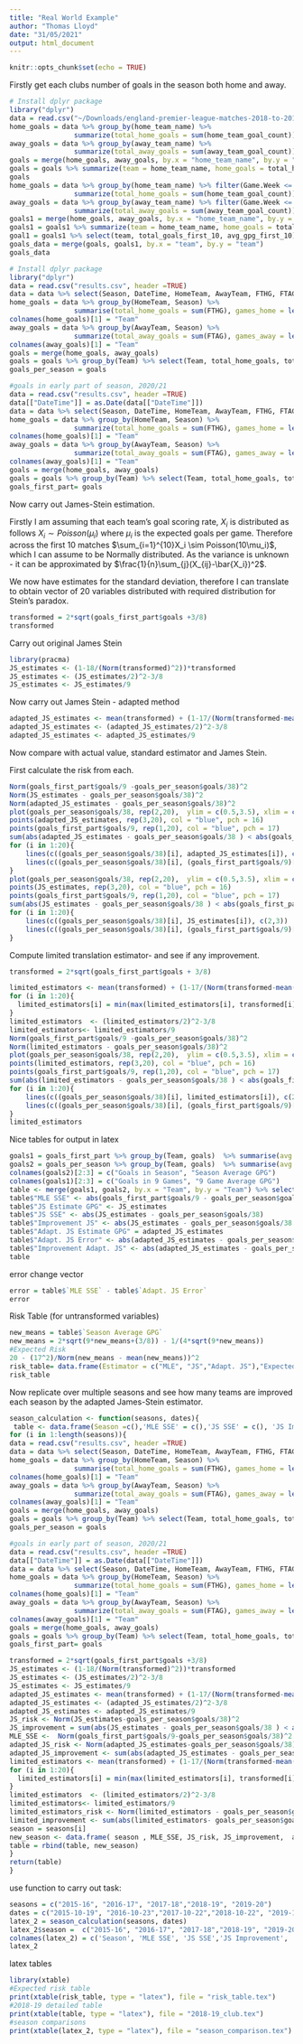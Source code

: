 ```yaml
---
title: "Real World Example"
author: "Thomas Lloyd"
date: "31/05/2021"
output: html_document
---
```


```r
knitr::opts_chunk$set(echo = TRUE)
```

Firstly get each clubs number of goals in the season both home and away.
```r
# Install dplyr package
library("dplyr")
data = read.csv("~/Downloads/england-premier-league-matches-2018-to-2019-stats.csv", header =TRUE)
home_goals = data %>% group_by(home_team_name) %>%
                summarize(total_home_goals = sum(home_team_goal_count))
away_goals = data %>% group_by(away_team_name) %>%
                summarize(total_away_goals = sum(away_team_goal_count))
goals = merge(home_goals, away_goals, by.x = "home_team_name", by.y = "away_team_name")
goals = goals %>% summarize(team = home_team_name, home_goals = total_home_goals, away_goals = total_away_goals, total_goals = total_home_goals + total_away_goals, avg_gpg = (total_home_goals + total_away_goals)/38)
goals
home_goals = data %>% group_by(home_team_name) %>% filter(Game.Week <= 9) %>%
                summarize(total_home_goals = sum(home_team_goal_count))
away_goals = data %>% group_by(away_team_name) %>% filter(Game.Week <= 9) %>%
                summarize(total_away_goals = sum(away_team_goal_count))
goals1 = merge(home_goals, away_goals, by.x = "home_team_name", by.y = "away_team_name")
goals1 = goals1 %>% summarize(team = home_team_name, home_goals = total_home_goals, away_goals = total_away_goals, total_goals_first_10 = total_home_goals + total_away_goals, avg_gpg_first_10 = (total_home_goals + total_away_goals)/9)
goal1 = goals1 %>% select(team, total_goals_first_10, avg_gpg_first_10)
goals_data = merge(goals, goals1, by.x = "team", by.y = "team")
goals_data
```

```r
# Install dplyr package
library("dplyr")
data = read.csv("results.csv", header =TRUE)
data = data %>% select(Season, DateTime, HomeTeam, AwayTeam, FTHG, FTAG) %>% filter(Season == "2018-19")
home_goals = data %>% group_by(HomeTeam, Season) %>%
                summarise(total_home_goals = sum(FTHG), games_home = length(FTHG)) 
colnames(home_goals)[1] = "Team" 
away_goals = data %>% group_by(AwayTeam, Season) %>%
                summarize(total_away_goals = sum(FTAG), games_away = length(FTAG))
colnames(away_goals)[1] = "Team"
goals = merge(home_goals, away_goals)
goals = goals %>% group_by(Team) %>% select(Team, total_home_goals, total_away_goals, games_home, games_away) %>% summarise(goals = total_home_goals + total_away_goals, games = games_home + games_away)
goals_per_season = goals

#goals in early part of season, 2020/21
data = read.csv("results.csv", header =TRUE)
data[["DateTime"]] = as.Date(data[["DateTime"]])
data = data %>% select(Season, DateTime, HomeTeam, AwayTeam, FTHG, FTAG) %>% filter(Season == "2018-19", DateTime <= "2018-10-22")
home_goals = data %>% group_by(HomeTeam, Season) %>%
                summarize(total_home_goals = sum(FTHG), games_home = length(FTHG))
colnames(home_goals)[1] = "Team" 
away_goals = data %>% group_by(AwayTeam, Season) %>%
                summarize(total_away_goals = sum(FTAG), games_away = length(FTAG))
colnames(away_goals)[1] = "Team"
goals = merge(home_goals, away_goals)
goals = goals %>% group_by(Team) %>% select(Team, total_home_goals, total_away_goals, games_home, games_away) %>% summarise(goals = total_home_goals + total_away_goals, games = games_home + games_away)
goals_first_part= goals
```


Now carry out James-Stein estimation.

Firstly I am assuming that each team's goal scoring rate, $X_i$ is distributed as follows $X_i \sim Poisson(\mu_i)$ where $\mu_i$ is the expected goals per game. Therefore across the first 10 matches $\sum_{i=1}^{10}X_i \sim Poisson(10\mu_i)$, which I can assume to be Normally distributed. As the variance is unknown - it can be approximated by $\frac{1}{n}\sum_{j}(X_{ij}-\bar{X_i})^2$.


We now have estimates for the standard deviation, therefore I can translate to obtain vector of 20 variables distributed with required distribution for Stein's paradox.

```r
transformed = 2*sqrt(goals_first_part$goals +3/8)
transformed
```
Carry out original James Stein
```r
library(pracma)
JS_estimates <- (1-18/(Norm(transformed)^2))*transformed
JS_estimates <- (JS_estimates/2)^2-3/8
JS_estimates <- JS_estimates/9
```

Now carry out James Stein - adapted method
```r
adapted_JS_estimates <- mean(transformed) + (1-17/(Norm(transformed-mean(transformed))^2))*(transformed - mean(transformed))
adapted_JS_estimates <- (adapted_JS_estimates/2)^2-3/8
adapted_JS_estimates <- adapted_JS_estimates/9
```

Now compare with actual value, standard estimator and James Stein.

First calculate the risk from each.

```r
Norm(goals_first_part$goals/9 -goals_per_season$goals/38)^2
Norm(JS_estimates - goals_per_season$goals/38)^2
Norm(adapted_JS_estimates - goals_per_season$goals/38)^2
plot(goals_per_season$goals/38, rep(2,20),  ylim = c(0.5,3.5), xlim = c(0,3), yaxt = "n", ylab =  '', xlab = "Estimates", col = "blue", pch = 15)
points(adapted_JS_estimates, rep(3,20), col = "blue", pch = 16)
points(goals_first_part$goals/9, rep(1,20), col = "blue", pch = 17)
sum(abs(adapted_JS_estimates - goals_per_season$goals/38 ) < abs(goals_first_part$goals/9 - goals_per_season$goals/38))
for (i in 1:20){
    lines(c((goals_per_season$goals/38)[i], adapted_JS_estimates[i]), c(2,3))
    lines(c((goals_per_season$goals/38)[i], (goals_first_part$goals/9)[i]), c(2,1))
}
plot(goals_per_season$goals/38, rep(2,20),  ylim = c(0.5,3.5), xlim = c(0,3), yaxt = "n", ylab =  '', xlab = "Estimates", col = "blue", pch = 15)
points(JS_estimates, rep(3,20), col = "blue", pch = 16)
points(goals_first_part$goals/9, rep(1,20), col = "blue", pch = 17)
sum(abs(JS_estimates - goals_per_season$goals/38 ) < abs(goals_first_part$goals/9 - goals_per_season$goals/38))
for (i in 1:20){
    lines(c((goals_per_season$goals/38)[i], JS_estimates[i]), c(2,3))
    lines(c((goals_per_season$goals/38)[i], (goals_first_part$goals/9)[i]), c(2,1))
}
```

Compute limited translation estimator- and see if any improvement.
```r
transformed = 2*sqrt(goals_first_part$goals + 3/8)

limited_estimators <- mean(transformed) + (1-17/(Norm(transformed-mean(transformed))^2))*(transformed - mean(transformed))
for (i in 1:20){
  limited_estimators[i] = min(max(limited_estimators[i], transformed[i] -1),transformed[i] +1)
}
limited_estimators  <- (limited_estimators/2)^2-3/8
limited_estimators<- limited_estimators/9
Norm(goals_first_part$goals/9 -goals_per_season$goals/38)^2
Norm(limited_estimators - goals_per_season$goals/38)^2
plot(goals_per_season$goals/38, rep(2,20),  ylim = c(0.5,3.5), xlim = c(0,3), yaxt = "n", ylab =  '', xlab = "Estimates", col = "blue", pch = 15)
points(limited_estimators, rep(3,20), col = "blue", pch = 16)
points(goals_first_part$goals/9, rep(1,20), col = "blue", pch = 17)
sum(abs(limited_estimators - goals_per_season$goals/38 ) < abs(goals_first_part$goals/9 - goals_per_season$goals/38))
for (i in 1:20){
    lines(c((goals_per_season$goals/38)[i], limited_estimators[i]), c(2,3))
    lines(c((goals_per_season$goals/38)[i], (goals_first_part$goals/9)[i]), c(2,1))
}
limited_estimators
```


Nice tables for output in latex

```r
goals1 = goals_first_part %>% group_by(Team, goals)  %>% summarise(avg = goals/9)
goals2 = goals_per_season %>% group_by(Team, goals)  %>% summarise(avg = goals/38)
colnames(goals2)[2:3] = c("Goals in Season", "Season Average GPG")
colnames(goals1)[2:3] = c("Goals in 9 Games", "9 Game Average GPG")
table <- merge(goals1, goals2, by.x = "Team", by.y = "Team") %>% select(Team, "Season Average GPG", "9 Game Average GPG")
table$"MLE SSE" <- abs(goals_first_part$goals/9 - goals_per_season$goals/38)
table$"JS Estimate GPG" <- JS_estimates
table$"JS SSE" <- abs(JS_estimates - goals_per_season$goals/38)
table$"Improvement JS" <- abs(JS_estimates - goals_per_season$goals/38 ) < abs(goals_first_part$goals/9 - goals_per_season$goals/38)
table$"Adapt. JS Estimate GPG" = adapted_JS_estimates
table$"Adapt. JS Error" <- abs(adapted_JS_estimates - goals_per_season$goals/38) 
table$"Improvement Adapt. JS" <- abs(adapted_JS_estimates - goals_per_season$goals/38 ) < abs(goals_first_part$goals/9 - goals_per_season$goals/38)
table

```
error change vector
```r
error = table$`MLE SSE` - table$`Adapt. JS Error`
error
```
Risk Table (for untransformed variables)

```r
new_means = table$`Season Average GPG`
new_means = 2*sqrt(9*new_means+(3/8)) - 1/(4*sqrt(9*new_means))
#Expected Risk
20 - (17^2)/Norm(new_means - mean(new_means))^2
risk_table= data.frame(Estimator = c("MLE", "JS","Adapt. JS"),"Expected Risk"  = c(20,20 -(18^2)/Norm(new_means)^2, 20 - (17^2)/Norm(new_means - mean(new_means))^2), 'SSE Observed' =c(Norm(new_means-transformed)^2,Norm(new_means-(1-18/(Norm(transformed)^2))*transformed )^2,Norm(new_means -(mean(transformed) + (1-17/(Norm(transformed-mean(transformed))^2))*(transformed - mean(transformed))))^2))
risk_table
```


Now replicate over multiple seasons and see how many teams are improved each season by the adapted James-Stein estimator.

```r
season_calculation <- function(seasons, dates){
 table <- data.frame(Season =c(),'MLE SSE' = c(),'JS SSE' = c(), 'JS Improvement' = c(), 'Adapt. JS SSE' = c(), 'Adapt. JS Improvement' = c(), limited_risk = c(), limited_improvement = c())
for (i in 1:length(seasons)){
data = read.csv("results.csv", header =TRUE)
data = data %>% select(Season, DateTime, HomeTeam, AwayTeam, FTHG, FTAG) %>% filter(Season == seasons[i])
home_goals = data %>% group_by(HomeTeam, Season) %>%
                summarise(total_home_goals = sum(FTHG), games_home = length(FTHG)) 
colnames(home_goals)[1] = "Team" 
away_goals = data %>% group_by(AwayTeam, Season) %>%
                summarize(total_away_goals = sum(FTAG), games_away = length(FTAG))
colnames(away_goals)[1] = "Team"
goals = merge(home_goals, away_goals)
goals = goals %>% group_by(Team) %>% select(Team, total_home_goals, total_away_goals, games_home, games_away) %>% summarise(goals = total_home_goals + total_away_goals, games = games_home + games_away)
goals_per_season = goals

#goals in early part of season, 2020/21
data = read.csv("results.csv", header =TRUE)
data[["DateTime"]] = as.Date(data[["DateTime"]])
data = data %>% select(Season, DateTime, HomeTeam, AwayTeam, FTHG, FTAG) %>% filter(Season == seasons[i], DateTime <=dates[i])
home_goals = data %>% group_by(HomeTeam, Season) %>%
                summarize(total_home_goals = sum(FTHG), games_home = length(FTHG))
colnames(home_goals)[1] = "Team" 
away_goals = data %>% group_by(AwayTeam, Season) %>%
                summarize(total_away_goals = sum(FTAG), games_away = length(FTAG))
colnames(away_goals)[1] = "Team"
goals = merge(home_goals, away_goals)
goals = goals %>% group_by(Team) %>% select(Team, total_home_goals, total_away_goals, games_home, games_away) %>% summarise(goals = total_home_goals + total_away_goals, games = games_home + games_away)
goals_first_part= goals

transformed = 2*sqrt(goals_first_part$goals +3/8)
JS_estimates <- (1-18/(Norm(transformed)^2))*transformed
JS_estimates <- (JS_estimates/2)^2-3/8
JS_estimates <- JS_estimates/9
adapted_JS_estimates <- mean(transformed) + (1-17/(Norm(transformed-mean(transformed))^2))*(transformed - mean(transformed))
adapted_JS_estimates <- (adapted_JS_estimates/2)^2-3/8
adapted_JS_estimates <- adapted_JS_estimates/9
JS_risk <- Norm(JS_estimates-goals_per_season$goals/38)^2
JS_improvement = sum(abs(JS_estimates - goals_per_season$goals/38 ) < abs(goals_first_part$goals/9 - goals_per_season$goals/38))
MLE_SSE <-  Norm(goals_first_part$goals/9-goals_per_season$goals/38)^2
adapted_JS_risk <- Norm(adapted_JS_estimates-goals_per_season$goals/38)^2
adapted_JS_improvement <- sum(abs(adapted_JS_estimates - goals_per_season$goals/38 ) < abs(goals_first_part$goals/9 - goals_per_season$goals/38))
limited_estimators <- mean(transformed) + (1-17/(Norm(transformed-mean(transformed))^2))*(transformed - mean(transformed))
for (i in 1:20){
  limited_estimators[i] = min(max(limited_estimators[i], transformed[i] -1),transformed[i] +1)
}
limited_estimators  <- (limited_estimators/2)^2-3/8
limited_estimators<- limited_estimators/9
limited_estimators_risk <- Norm(limited_estimators - goals_per_season$goals/38)^2
limited_improvement <- sum(abs(limited_estimators- goals_per_season$goals/38 ) < abs(goals_first_part$goals/9 - goals_per_season$goals/38))
season = seasons[i]
new_season <- data.frame( season , MLE_SSE, JS_risk, JS_improvement,  adapted_JS_risk, adapted_JS_improvement, limited_estimators_risk, limited_improvement)
table = rbind(table, new_season)
}
return(table)
}
```

use function to carry out task:
```r
seasons = c("2015-16", "2016-17", "2017-18","2018-19", "2019-20")
dates = c("2015-10-19", "2016-10-23","2017-10-22","2018-10-22", "2019-10-21")
latex_2 = season_calculation(seasons, dates)
latex_2$season =  c("2015-16", "2016-17", "2017-18","2018-19", "2019-20")
colnames(latex_2) = c('Season', 'MLE SSE', 'JS SSE','JS Improvement', 'Adapt. JS SSE', 'Adapt. JS Improvement', 'Lim. Trans. SSE', 'Lim. Trans. Improvement' )
latex_2
```

latex tables
```r
library(xtable)
#Expected risk table
print(xtable(risk_table, type = "latex"), file = "risk_table.tex")
#2018-19 detailed table
print(xtable(table, type = "latex"), file = "2018-19_club.tex")
#season comparisons
print(xtable(latex_2, type = "latex"), file = "season_comparison.tex")
```


